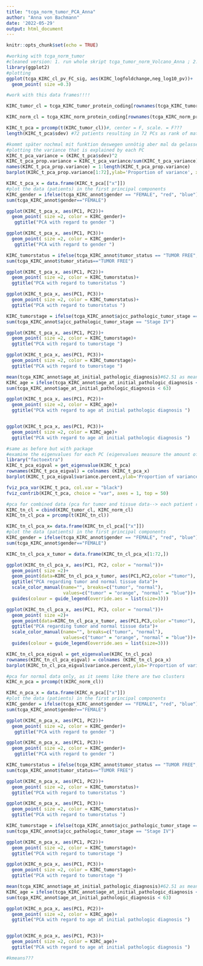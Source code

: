 ```yaml
---
title: "tcga_norm_tumor_PCA_Anna"
author: "Anna von Bachmann"
date: '2022-05-29'
output: html_document
---
```


```r
knitr::opts_chunk$set(echo = TRUE)
```



```r
#working with tcga_norm_tumor
#cleaned version: 1. run whole skript tcga_tumor_norm_Volcano_Anna ; 2. work with KIRC_cl (see next chunk)
library(ggplot2)
#plotting
ggplot(tcga_KIRC_cl_pv_FC_sig, aes(KIRC_logfoldchange,neg_log10_pv))+
  geom_point( size =0.3)

```


```r
#work with this data frames!!!!

KIRC_tumor_cl = tcga_KIRC_tumor_protein_coding[rownames(tcga_KIRC_tumor_protein_coding) %in% rownames(tcga_KIRC_cl_pv_FC_sig),]

KIRC_norm_cl = tcga_KIRC_norm_protein_coding[rownames(tcga_KIRC_norm_protein_coding) %in% rownames(tcga_KIRC_cl_pv_FC_sig),]
```

```r
KIRC_t_pca = prcomp(t(KIRC_tumor_cl))#, center = F, scale. = F???
length(KIRC_t_pca$sdev) #72 patients resulting in 72 PCs as rank of matrix = number of PCs
```


```r
#kommt später nochmal mit funktion deswegen unnötig aber mal da gelassen
#plotting the variance that is explained by each PC
KIRC_t_pca_variance = (KIRC_t_pca$sdev)^2
KIRC_t_pca_prop.variance = KIRC_t_pca_variance/sum(KIRC_t_pca_variance) #calculating the proportion of variance taht is explained by PC ("In linear algebra, the rank of a matrix A is the dimension of the vector space generated (or spanned) by its columns. This corresponds to the maximal number of linearly independent columns of A")
names(KIRC_t_pca_prop.variance) = 1:length(KIRC_t_pca_prop.variance)
barplot(KIRC_t_pca_prop.variance[1:72],ylab='Proportion of variance', xlab = "Principal Components") # we only plot the first 20 PCs
```


```r
KIRC_t_pca_x = data.frame(KIRC_t_pca[["x"]])
#plot the data (patients) in the first principal components
KIRC_gender = ifelse(tcga_KIRC_annot$gender == "FEMALE", "red", "blue")
sum(tcga_KIRC_annot$gender=="FEMALE")

ggplot(KIRC_t_pca_x, aes(PC1, PC2))+
  geom_point( size =2, color = KIRC_gender)+
   ggtitle("PCA with regard to gender ")

ggplot(KIRC_t_pca_x, aes(PC1, PC3))+
  geom_point( size =2, color = KIRC_gender)+
   ggtitle("PCA with regard to gender ")

KIRC_tumorstatus = ifelse(tcga_KIRC_annot$tumor_status == "TUMOR FREE", "red", "blue") #tumor free or with tumor
sum(tcga_KIRC_annot$tumor_status=="TUMOR FREE")

ggplot(KIRC_t_pca_x, aes(PC1, PC2))+
  geom_point( size =2, color = KIRC_tumorstatus)+
  ggtitle("PCA with regard to tumorstatus ")

ggplot(KIRC_t_pca_x, aes(PC1, PC3))+
  geom_point( size =2, color = KIRC_tumorstatus)+
  ggtitle("PCA with regard to tumorstatus ")

KIRC_tumorstage = ifelse(tcga_KIRC_annot$ajcc_pathologic_tumor_stage == "Stage IV", "red", "blue") #cancer stage I-III or IV
sum(tcga_KIRC_annot$ajcc_pathologic_tumor_stage == "Stage IV")

ggplot(KIRC_t_pca_x, aes(PC1, PC2))+
  geom_point( size =2, color = KIRC_tumorstage)+
  ggtitle("PCA with regard to tumorstage ")

ggplot(KIRC_t_pca_x, aes(PC1, PC3))+
  geom_point( size =2, color = KIRC_tumorstage)+
  ggtitle("PCA with regard to tumorstage ")

mean(tcga_KIRC_annot$age_at_initial_pathologic_diagnosis)#62.51 as mean--> visualization of age with cut off at age 63 
KIRC_age = ifelse(tcga_KIRC_annot$age_at_initial_pathologic_diagnosis < 63, "red", "blue") #cancer stage I-III or IV
sum(tcga_KIRC_annot$age_at_initial_pathologic_diagnosis < 63)

ggplot(KIRC_t_pca_x, aes(PC1, PC2))+
  geom_point( size =2, color = KIRC_age)+
  ggtitle("PCA with regard to age at initial pathologic diagnosis ")


ggplot(KIRC_t_pca_x, aes(PC1, PC3))+
  geom_point( size =2, color = KIRC_age)+
  ggtitle("PCA with regard to age at initial pathologic diagnosis ")
```
```r
#same as before but with package
#examine the eigenvalues for each PC (eigenvalues measure the amount of variation retained by each PC)
library("factoextra")
KIRC_t_pca_eigval = get_eigenvalue(KIRC_t_pca)
rownames(KIRC_t_pca_eigval) = colnames (KIRC_t_pca_x)
barplot(KIRC_t_pca_eigval$variance.percent,ylab='Proportion of variance in percent', xlab = "Principal Components")
```



```r
fviz_pca_var(KIRC_t_pca, col.var = "black")
fviz_contrib(KIRC_t_pca, choice = "var", axes = 1, top = 50)

```

```r
#pca for combined data (pca for tumor and tissue data--> each patient represented twice as tumor and normal tissue --> is there a clustering for tumor and normal expression data???)
KIRC_tn_cl = cbind(KIRC_tumor_cl, KIRC_norm_cl)
KIRC_tn_cl_pca = prcomp(t(KIRC_tn_cl))

KIRC_tn_cl_pca_x= data.frame(KIRC_tn_cl_pca[["x"]])
#plot the data (patients) in the first principal components
KIRC_gender = ifelse(tcga_KIRC_annot$gender == "FEMALE", "red", "blue")
sum(tcga_KIRC_annot$gender=="FEMALE")

KIRC_tn_cl_pca_x_tumor = data.frame(KIRC_tn_cl_pca_x[1:72,])

ggplot(KIRC_tn_cl_pca_x, aes(PC1, PC2, color = "normal"))+
  geom_point( size =2)+
  geom_point(data=KIRC_tn_cl_pca_x_tumor, aes(PC1,PC2,color ="tumor"), size =2, color = "orange")+
  ggtitle("PCA regarding tumor and normal tissue data")+
  scale_color_manual(name="", breaks=c("tumor", "normal"),
                     values=c("tumor" = "orange", "normal" = "blue"))+
  guides(colour = guide_legend(override.aes = list(size=3)))

ggplot(KIRC_tn_cl_pca_x, aes(PC1, PC3, color = "normal"))+
  geom_point( size =2)+
  geom_point(data=KIRC_tn_cl_pca_x_tumor, aes(PC1,PC3,color ="tumor"), size =2, color = "orange")+
  ggtitle("PCA regarding tumor and normal tissue data")+
  scale_color_manual(name="", breaks=c("tumor", "normal"),
                     values=c("tumor" = "orange", "normal" = "blue"))+
  guides(colour = guide_legend(override.aes = list(size=3)))

KIRC_tn_cl_pca_eigval = get_eigenvalue(KIRC_tn_cl_pca)
rownames(KIRC_tn_cl_pca_eigval) = colnames (KIRC_tn_cl_pca_x)
barplot(KIRC_tn_cl_pca_eigval$variance.percent,ylab='Proportion of variance in percent', xlab = "Principal Components")
```




```r
#pca for normal data only, as it seems like there are two clusters
KIRC_n_pca = prcomp(t(KIRC_norm_cl))

KIRC_n_pca_x = data.frame(KIRC_n_pca[["x"]])
#plot the data (patients) in the first principal components
KIRC_gender = ifelse(tcga_KIRC_annot$gender == "FEMALE", "red", "blue")
sum(tcga_KIRC_annot$gender=="FEMALE")

ggplot(KIRC_n_pca_x, aes(PC1, PC2))+
  geom_point( size =2, color = KIRC_gender)+
   ggtitle("PCA with regard to gender ")

ggplot(KIRC_n_pca_x, aes(PC1, PC3))+
  geom_point( size =2, color = KIRC_gender)+
   ggtitle("PCA with regard to gender ")

KIRC_tumorstatus = ifelse(tcga_KIRC_annot$tumor_status == "TUMOR FREE", "red", "blue") #tumor free or with tumor
sum(tcga_KIRC_annot$tumor_status=="TUMOR FREE")

ggplot(KIRC_n_pca_x, aes(PC1, PC2))+
  geom_point( size =2, color = KIRC_tumorstatus)+
  ggtitle("PCA with regard to tumorstatus ")

ggplot(KIRC_n_pca_x, aes(PC1, PC3))+
  geom_point( size =2, color = KIRC_tumorstatus)+
  ggtitle("PCA with regard to tumorstatus ")

KIRC_tumorstage = ifelse(tcga_KIRC_annot$ajcc_pathologic_tumor_stage == "Stage IV", "red", "blue") #cancer stage I-III or IV
sum(tcga_KIRC_annot$ajcc_pathologic_tumor_stage == "Stage IV")

ggplot(KIRC_n_pca_x, aes(PC1, PC2))+
  geom_point( size =2, color = KIRC_tumorstage)+
  ggtitle("PCA with regard to tumorstage ")

ggplot(KIRC_n_pca_x, aes(PC1, PC3))+
  geom_point( size =2, color = KIRC_tumorstage)+
  ggtitle("PCA with regard to tumorstage ")

mean(tcga_KIRC_annot$age_at_initial_pathologic_diagnosis)#62.51 as mean--> visualization of age with cut off at age 63 
KIRC_age = ifelse(tcga_KIRC_annot$age_at_initial_pathologic_diagnosis < 63, "red", "blue") #cancer stage I-III or IV
sum(tcga_KIRC_annot$age_at_initial_pathologic_diagnosis < 63)

ggplot(KIRC_n_pca_x, aes(PC1, PC2))+
  geom_point( size =2, color = KIRC_age)+
  ggtitle("PCA with regard to age at initial pathologic diagnosis ")


ggplot(KIRC_n_pca_x, aes(PC1, PC3))+
  geom_point( size =2, color = KIRC_age)+
  ggtitle("PCA with regard to age at initial pathologic diagnosis ")
```

```r
#kmeans???
```



